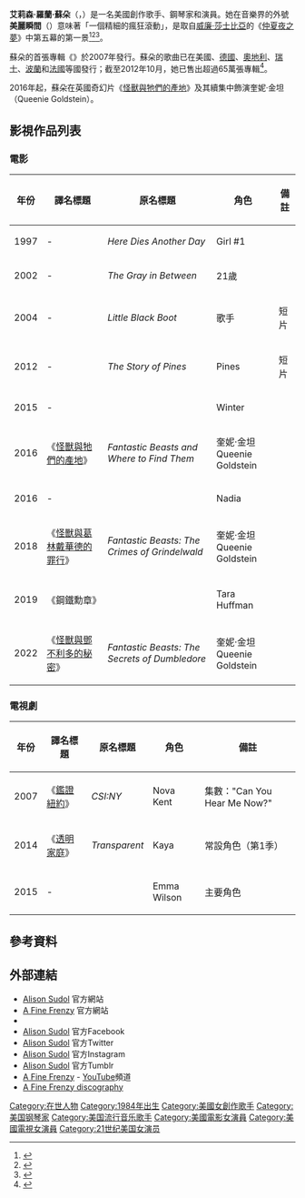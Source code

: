 {{noteTA
|T=zh-tw:艾莉森·蘇朵;zh-hk:艾歷遜·蘇度;zh-cn:艾莉森·苏朵儿;
|G1=Show
|G2=Movie
|G3=TV
|1=zh-tw:艾莉森;zh-hk:艾歷遜;zh-cn:艾莉森;
|2=zh-tw:蘇朵;zh-hk:蘇度;zh-cn:苏朵儿;
}}
{{Infobox entertainer
| type          = 女歌手
| name          = 艾莉森·蘇朵
| foreignname   = Alison Sudol
| image         = Fantastic Beasts and Where to Find Them Japan Premiere Red Carpet- Alison Sudol (35275463040) (cropped).jpg
| image_size = 220px
| caption       = 2016年，蘇朵於《神奇动物在哪里》的日本首映发布会上
| birthname     = 艾莉森·羅蘭·蘇朵<br>（Alison Loren Sudol）
| birth_date    = {{birth date and age|1984|12|23}}
| birth_place   = {{USA}}[[華盛頓州|華盛頓州]]，[[西雅圖|西雅圖]]
| othername     = 美麗瞬間<br>（A Fine Frenzy）<br>艾莉森·曼洛<br>（Alison Monro）
| occupation    = 音樂家，演員，歌手，詞曲作者，作家，鋼琴家
| alma_mater    = 
| yearsactive   = 1997年至今
| spouse        = 
| children      = 
| website       = {{URL|http://alisonsudol.com/}}
| tonyawards    = 
}}
'''艾莉森·羅蘭·蘇朵'''（{{lang-en|'''Alison Loren Sudol'''}}，{{bd|1984年|12月23日|catIdx=Sudol, Alison}}）是一名美國創作歌手、鋼琴家和演員。她在音樂界的外號'''美麗瞬間'''（{{lang-en|'''A Fine Frenzy'''}}）意味著「一個精細的瘋狂滾動」，是取自[[威廉·莎士比亞|威廉·莎士比亞]]的《[[仲夏夜之夢|仲夏夜之夢]]》中第五幕的第一景<ref>{{cite web|url=http://www.shakespeare-online.com/plays/mids_5_1.html|title=A Midsummer Night's Dream 5.1 - The lunatic, the lover, and the poet|first=Amanda|last=Mabillard|website=www.shakespeare-online.com|accessdate=2018-02-19}}</ref><ref>{{cite web | url=http://articles.chicagotribune.com/2007-10-04/news/0710040293_1_fairy-tales-lover-fine-frenzy | title=Alison Wonderland | work=Chicago Tribune | date=2007-10-04 | accessdate=2016-02-24}}</ref><ref>{{cite web | url=http://www.thehollywoodsentinel.com/issue20article3.html | title=Alison Sudol is One Fine Frenzy | work=Hollywood Sentinel | accessdate=2016-02-24}}</ref>。

蘇朵的首張專輯《{{link-en|One Cell in the Sea|One Cell in the Sea}}》於2007年發行。蘇朵的歌曲已在美國、[[德國|德國]]、[[奧地利|奧地利]]、[[瑞士|瑞士]]、[[波蘭|波蘭]]和[[法國|法國]]等國發行；截至2012年10月，她已售出超過65萬張專輯<ref name="itunes20121018">{{cite web |url=https://itunes.apple.com/dz/podcast/alison-sudol-fine-frenzy-meet/id571727865 |title=Alison Sudol, A Fine Frenzy: Meet the Musician |work=Apple.com |series=iTunes |date=2012-10-18 |accessdate=2013-07-20}}</ref>。

2016年起，蘇朵在英國奇幻片《[[怪獸與牠們的產地_(電影)|怪獸與牠們的產地]]》及其續集中飾演奎妮·金坦（Queenie Goldstein）。

== 影視作品列表 ==
=== 電影 ===
{| class="wikitable"
|-
! 年份
! 譯名標題
! 原名標題
! 角色
! 備註
|-
| 1997 || - || ''Here Dies Another Day'' || Girl #1 ||
|-
| 2002 || - || ''The Gray in Between'' || 21歲 ||
|-
| 2004 || - || ''Little Black Boot'' || 歌手 || 短片
|-
| 2012 || - || ''The Story of Pines'' || Pines || 短片
|-
| 2015 || - || ''{{link-en|Other People's Children (2015 film)|Other People's Children (2015 film)|Other People's Children}}'' || Winter ||
|-
| 2016 || 《[[怪獸與牠們的產地_(電影)|怪獸與牠們的產地]]》 || ''Fantastic Beasts and Where to Find Them'' || 奎妮·金坦<br>Queenie Goldstein ||
|-
| 2016 || - || ''{{link-en|Between Us (2016 film)|Between Us (2016 film)|Between Us}}'' || Nadia ||
|-
| 2018 || 《[[怪獸與葛林戴華德的罪行|怪獸與葛林戴華德的罪行]]》 || ''Fantastic Beasts: The Crimes of Grindelwald'' || 奎妮·金坦<br>Queenie Goldstein ||
|-
| 2019 || 《鋼鐵勳章》 || ''{{link-en|The Last Full Measure (2019 film)|The Last Full Measure (2019 film)|The Last Full Measure}}'' || Tara Huffman ||
|-
| 2022 || 《[[怪獸與鄧不利多的秘密|怪獸與鄧不利多的秘密]]》 || ''Fantastic Beasts: The Secrets of Dumbledore'' || 奎妮·金坦<br>Queenie Goldstein ||
|}

=== 電視劇 ===
{| class="wikitable sortable"
|-
! 年份
! 譯名標題
! 原名標題
! 角色
! class="unsortable" | 備註
|-
| 2007
| 《[[鑑證紐約|鑑證紐約]]》
| ''CSI:NY''
| Nova Kent
| 集數："Can You Hear Me Now?"
|-
| 2014
| 《[[透明家庭|透明家庭]]》
| ''Transparent''
| Kaya
| 常設角色（第1季）
|-
| 2015
| -
| ''{{link-en|Dig (TV series)|Dig (TV series)|Dig}}''
| Emma Wilson
| 主要角色
|}

==參考資料==
{{reflist|30em}}

==外部連結==
{{Commons category|Alison Sudol}}
*[http://www.alisonsudol.com Alison Sudol] 官方網站
*[http://www.afinefrenzy.com A Fine Frenzy] 官方網站
*{{IMDb name|0837223}}
*[http://facebook.com/alisudol Alison Sudol] 官方Facebook
*[https://twitter.com/alisonsudol Alison Sudol] 官方Twitter
*[https://www.instagram.com/alisonsudol/  Alison Sudol] 官方Instagram
*[http://alisonsudol.tumblr.com/ Alison Sudol] 官方Tumblr
*[https://www.youtube.com/user/AFineFrenzy A Fine Frenzy] - [[YouTube|YouTube]]頻道
*[https://web.archive.org/web/20150402090036/http://www.music-city.org/A-Fine-Frenzy/discography/ A Fine Frenzy discography]

{{Authority control}}

{{DEFAULTSORT:Sudol, Alison}}
[[Category:在世人物|Category:在世人物]]
[[Category:1984年出生|Category:1984年出生]]
[[Category:美國女創作歌手|Category:美國女創作歌手]]
[[Category:美国钢琴家|Category:美国钢琴家]]
[[Category:美国流行音乐歌手|Category:美国流行音乐歌手]]
[[Category:美國電影女演員|Category:美國電影女演員]]
[[Category:美國電視女演員|Category:美國電視女演員]]
[[Category:21世纪美国女演员|Category:21世纪美国女演员]]